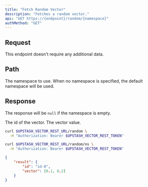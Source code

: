 ```yaml
---
title: "Fetch Random Vector"
description: "Fetches a random vector."
api: "GET https://{endpoint}/random/{namespace}"
authMethod: "GET"
---
```


## Request

This endpoint doesn't require any additional data.

## Path

<ParamField path="namespace" type="string" default="">
  The namespace to use.
  When no namespace is specified, the default namespace will be used.
</ParamField>

## Response

The response will be `null` if the namespace is empty.

<ResponseField name="id" type="string" required>
  The id of the vector.
</ResponseField>
<ResponseField name="vector" type="number[]" required>
  The vector value.
</ResponseField>

<RequestExample>

```sh curl
curl $UPSTASH_VECTOR_REST_URL/random \
  -H "Authorization: Bearer $UPSTASH_VECTOR_REST_TOKEN"
```

```sh curl (Namespace)
curl $UPSTASH_VECTOR_REST_URL/random/ns \
  -H "Authorization: Bearer $UPSTASH_VECTOR_REST_TOKEN"
```

</RequestExample>

<ResponseExample>

```json 200 OK
{
    "result": {
        "id": "id-0",
        "vector": [0.1, 0.2]
    }
}
```

</ResponseExample>

